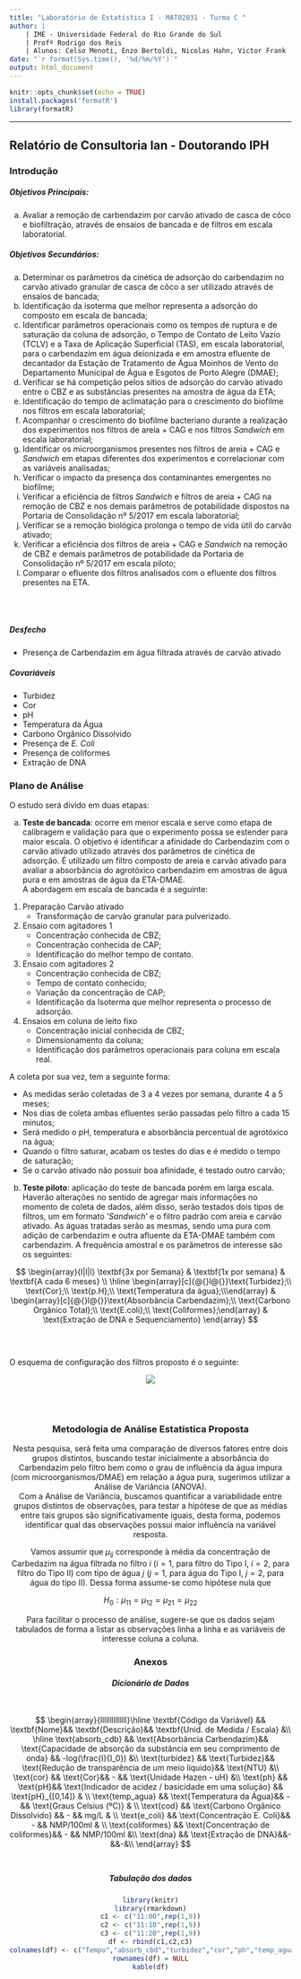 ```yaml
---
title: "Laboratório de Estatística I - MAT02031 - Turma C "
author: | 
    | IME - Universidade Federal do Rio Grande do Sul
    | Profº Rodrigo dos Reis
    | Alunos: Celso Menoti, Enzo Bertoldi, Nicolas Hahn, Victor Frank
date: "`r format(Sys.time(), '%d/%m/%Y')`"
output: html_document
---
```


```r
knitr::opts_chunk$set(echo = TRUE)
install.packages('formatR')
library(formatR)
```

***
## Relatório de Consultoria Ian - Doutorando IPH
### Introdução
##### Objetivos Principais:

a) Avaliar a remoção de carbendazim por carvão ativado de casca de côco e biofiltração, através de ensaios de bancada e de filtros em escala laboratorial.

##### Objetivos Secundários:

a)	Determinar os parâmetros da cinética de adsorção do carbendazim no carvão ativado granular de casca de côco a ser utilizado através de ensaios de bancada;
b)	Identificação da isoterma que melhor representa a adsorção do composto em escala de bancada;
c)	Identificar parâmetros operacionais como os tempos de ruptura e de saturação da coluna de adsorção, o Tempo de Contato de Leito Vazio (TCLV) e a Taxa de Aplicação Superficial (TAS), em escala laboratorial, para o carbendazim em água deionizada e em amostra efluente de decantador da Estação de Tratamento de Água Moinhos de Vento do Departamento Municipal de Água e Esgotos de Porto Alegre (DMAE);
d)	Verificar se há competição pelos sítios de adsorção do carvão ativado entre o CBZ e as substâncias presentes na amostra de água da ETA;
e)	Identificação do tempo de aclimatação para o crescimento do biofilme nos filtros em escala laboratorial;
f)	Acompanhar o crescimento do biofilme bacteriano durante a realização dos experimentos nos filtros de areia + CAG e nos filtros *Sandwich* em escala laboratorial;
g)	Identificar os microorganismos presentes nos filtros de areia + CAG e *Sandwich* em etapas diferentes dos experimentos e correlacionar com as variáveis analisadas;
h)	Verificar o impacto da presença dos contaminantes emergentes no biofilme;
i)	Verificar a eficiência de filtros *Sandwich* e filtros de areia + CAG na remoção de CBZ e nos demais parâmetros de potabilidade dispostos na Portaria de Consolidação nº 5/2017 em escala laboratorial;
j)	Verificar se a remoção biológica prolonga o tempo de vida útil do carvão ativado;
k)	Verificar a eficiência dos filtros de areia + CAG e *Sandwich* na remoção de CBZ e demais parâmetros de potabilidade da Portaria de Consolidação nº 5/2017 em escala piloto;
l)	Comparar o efluente dos filtros analisados com o efluente dos filtros presentes na ETA.

\
\

##### Desfecho
- Presença de Carbendazim em água filtrada através de carvão ativado

#####  Covariáveis
- Turbidez
- Cor
- pH
- Temperatura da Água
- Carbono Orgânico Dissolvido
- Presença de *E. Coli*
- Presença de coliformes
- Extração de DNA

### Plano de Análise
O estudo será divido em duas etapas:

a) **Teste de bancada**: ocorre em menor escala e serve como etapa de calibragem e validação para que o experimento possa se estender para maior escala. O objetivo é identificar a afinidade do Carbendazim com o carvão ativado utilizado através dos parâmetros de cinética de adsorção. É utilizado um filtro composto de areia e carvão ativado para avaliar a absorbância do agrotóxico carbendazim em amostras de água pura e em amostras de água da ETA-DMAE.\
A abordagem em escala de bancada é a seguinte:
1. Preparação Carvão ativado 
    + Transformação de carvão granular para pulverizado.
2. Ensaio com agitadores 1
    + Concentração conhecida de CBZ;
    + Concentração conhecida de CAP;
    + Identificação do melhor tempo de contato.
3. Ensaio com agitadores 2
    + Concentração conhecida de CBZ;
    + Tempo de contato conhecido;
    + Variação da concentração de CAP;
    + Identificação da Isoterma que melhor representa o processo de adsorção.
4. Ensaios em coluna de leito fixo
    + Concentração inicial conhecida de CBZ;
    + Dimensionamento da coluna;
    + Identificação dos parâmetros operacionais para coluna em escala real.


A coleta por sua vez, tem a seguinte forma:

* As medidas serão coletadas de 3 a 4 vezes por semana, durante 4 a 5 meses;
* Nos dias de coleta ambas efluentes serão passadas pelo filtro a cada 15 minutos;
* Será medido o pH, temperatura e absorbância percentual de agrotóxico na água;
* Quando o filtro saturar, acabam os testes do dias e é medido o tempo de saturação;
* Se o carvão ativado não possuir boa afinidade, é testado outro carvão;


b) **Teste piloto**: aplicação do teste de bancada porém em larga escala. Haverão alterações no sentido de agregar mais informações no momento de coleta de dados, além disso, serão testados dois tipos de filtros, um em formato '*Sandwich*' e o filtro padrão com areia e carvão ativado. As águas tratadas serão as mesmas, sendo uma pura com adição de carbendazim e outra afluente da ETA-DMAE também com carbendazim. A frequência amostral e os parâmetros de interesse são os seguintes:

$$
\begin{array}{l|l|l}
\textbf{3x por Semana}  & \textbf{1x por semana} & \textbf{A cada 6 meses}   \\ \hline
\begin{array}[c]{@{}l@{}}\text{Turbidez};\\ \text{Cor};\\ \text{p.H};\\ \text{Temperatura da água};\\\end{array} & \begin{array}[c]{@{}l@{}}\text{Absorbância Carbendazim};\\ \text{Carbono Orgânico Total};\\ \text{E.coli};\\ \text{Coliformes};\end{array} & \text{Extração de DNA e Sequenciamento}
\end{array}
$$
\
\
\
O esquema de configuração dos filtros proposto é o seguinte:
<center>![](../Assessoria - Ian/esquema_filtro.png)

\
\



### Metodologia de Análise Estatística Proposta
Nesta pesquisa, será feita uma comparação de diversos fatores entre dois grupos distintos, buscando testar inicialmente a absorbância do Carbendazim pelo filtro bem como o grau de influência da água impura (com microorganismos/DMAE) em relação a água pura, sugerimos utilizar a Análise de Variância (ANOVA).\
Com a Análise de Variância, buscamos quantificar a variabilidade entre grupos distintos de observações, para testar a hipótese de que as médias entre tais grupos são significativamente iguais, desta forma, podemos identificar qual das observações possui maior influência na variável resposta.\


Vamos assumir que $\mu_{ij}$ corresponde à média da concentração de Carbedazim na água filtrada no filtro $i$ ($i=1$, para filtro do Tipo I, $i=2$, para filtro do Tipo II) com tipo de água $j$ ($j=1$, para água do Tipo I, $j=2$, para água do tipo II). Dessa forma assume-se como hipótese nula que

$$
H_{0}: \mu_{11} = \mu_{12} = \mu_{21} = \mu_{22}
$$

Para facilitar o processo de análise, sugere-se que os dados sejam tabulados de forma a listar as observações linha a linha e as variáveis de interesse coluna a coluna.



### Anexos
##### Dicionário de Dados
\
$$
\begin{array}{llllllllllllll}\hline
\textbf{Código da Variável} && \textbf{Nome}&& \textbf{Descrição}&& \textbf{Unid. de Medida / Escala} &\\ \hline
\text{absorb_cdb} && \text{Absorbância Carbendazim}&& \text{Capacidade de absorção da substância em seu comprimento de onda} && -log(\frac{I}{I_0}) &\\
\text{turbidez} && \text{Turbidez}&& \text{Redução de transparência de um meio líquido}&& \text{NTU} &\\
\text{cor} && \text{Cor}&& -  && \text{Unidade Hazen - uH}   &\\
\text{ph} && \text{pH}&& \text{Indicador de acidez / basicidade em uma solução} && \text{pH}_{[0,14]} &   \\
\text{temp_agua} && \text{Temperatura da Água}&& - && \text{Graus Celsius  (ºC)}  &    \\
\text{cod} && \text{Carbono Orgânico Dissolvido} && - && mg/L   &    \\
\text{e_coli} && \text{Concentração E. Coli}&& - && NMP/100ml      &    \\
\text{coliformes} && \text{Concentração de coliformes}&& - && NMP/100ml          &\\
\text{dna} && \text{Extração de DNA}&&-&&-&\\
\end{array}
$$ 
\

##### Tabulação dos dados

```r
library(knitr)
library(rmarkdown)
c1 <- c("11:00",rep(1,9))
c2 <- c("11:10",rep(1,9))
c3 <- c("11:20",rep(1,9))
df <- rbind(c1,c2,c3)
colnames(df) <- c("Tempo","absorb_cbd","turbidez","cor","ph","temp_agua","cod","e_coli","coliformes","dna")
rownames(df) = NULL
kable(df)

```

















































